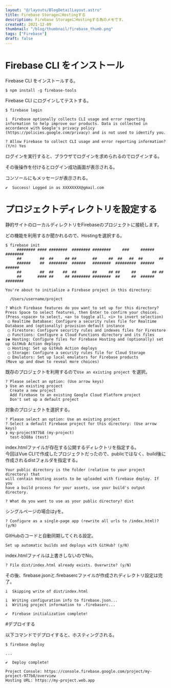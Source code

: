```yaml
---
layout: "@/layouts/BlogDetailLayout.astro"
title: Firebase StorageにHostingする
description: Firebase StorageにHostingする為のメモです。
createAt: 2021-12-09
thumbnail: "/blog/thumbnail/firebase_thumb.png"
tags: ["Firebase"]
draft: false
---
```



# Firebase CLI をインストール

Firebase CLI をインストールする。

```
$ npm install -g firebase-tools
```

Firebase CLI にログインしてテストする。

```
$ firebase login

i  Firebase optionally collects CLI usage and error reporting information to help improve our products. Data is collected in accordance with Google's privacy policy (https://policies.google.com/privacy) and is not used to identify you.

? Allow Firebase to collect CLI usage and error reporting information? (Y/n) Yes

```

ログインを実行すると、ブラウザでログインを求められるのでログインする。

<CommonImg
  src="/blog/20211209/20211209_01.png"
  alt="ログイン"
  client:only="react"
/>

その後操作を付けるとログイン成功画面が表示される。

<CommonImg
  src="/blog/20211209/20211209_02.png"
  alt="ログイン"
  client:only="react"
/>

コンソールにもメッセージが表示される。

```
✔  Success! Logged in as XXXXXXXX@gmail.com
```

# プロジェクトディレクトリを設定する

静的サイトのローカルディレクトリをFirebaseのプロジェクトに接続します。

どの機能を利用するか聞かれるので、Hostingを選択する。

```
$ firebase init
     ######## #### ########  ######## ########     ###     ######  ########
     ##        ##  ##     ## ##       ##     ##  ##   ##  ##       ##
     ######    ##  ########  ######   ########  #########  ######  ######
     ##        ##  ##    ##  ##       ##     ## ##     ##       ## ##
     ##       #### ##     ## ######## ########  ##     ##  ######  ########

You're about to initialize a Firebase project in this directory:

  /Users/username/project

? Which Firebase features do you want to set up for this directory? Press Space to select features, then Enter to confirm your choices. (Press <space> to select, <a> to toggle all, <i> to invert selection)
 ◯ Realtime Database: Configure a security rules file for Realtime Database and (optionally) provision default instance
 ◯ Firestore: Configure security rules and indexes files for Firestore
 ◯ Functions: Configure a Cloud Functions directory and its files
❯◉ Hosting: Configure files for Firebase Hosting and (optionally) set up GitHub Action deploys
 ◯ Hosting: Set up GitHub Action deploys
 ◯ Storage: Configure a security rules file for Cloud Storage
 ◯ Emulators: Set up local emulators for Firebase products
(Move up and down to reveal more choices)

```

既存のプロジェクトを利用するので`Use an existing project `を選択。

```
? Please select an option: (Use arrow keys)
❯ Use an existing project
  Create a new project
  Add Firebase to an existing Google Cloud Platform project
  Don't set up a default project
```

対象のプロジェクトを選択する。

```
? Please select an option: Use an existing project
? Select a default Firebase project for this directory: (Use arrow keys)
❯ my-project977b8 (my-project)
  test-b388a (test)
```

index.htmlファイルが存在する公開するディレクトリを指定する。  
今回はVue CLIで作成したプロジェクトだったので、publicではなく、build後に作成されるdistフォルダを指定する。

```
Your public directory is the folder (relative to your project directory) that
will contain Hosting assets to be uploaded with firebase deploy. If you
have a build process for your assets, use your build's output directory.

? What do you want to use as your public directory? dist
```

シングルページの場合はyを。

```
? Configure as a single-page app (rewrite all urls to /index.html)? (y/N)
```

GitHubのコードと自動同期してくれる設定。

```
Set up automatic builds and deploys with GitHub? (y/N)
```

index.htmlファイルは上書きしないのでNo。

```
? File dist/index.html already exists. Overwrite? (y/N)
```

その後、firebase.jsonと.firebasercファイルが作成されディレクトリ設定は完了。

```
i  Skipping write of dist/index.html

i  Writing configuration info to firebase.json...
i  Writing project information to .firebaserc...

✔  Firebase initialization complete!
```

#デプロイする

以下コマンドでデプロイすると、ホスティングされる。

```
$ firebase deploy

...

✔  Deploy complete!

Project Console: https://console.firebase.google.com/project/my-project-977b8/overview
Hosting URL: https://my-project.web.app

```
